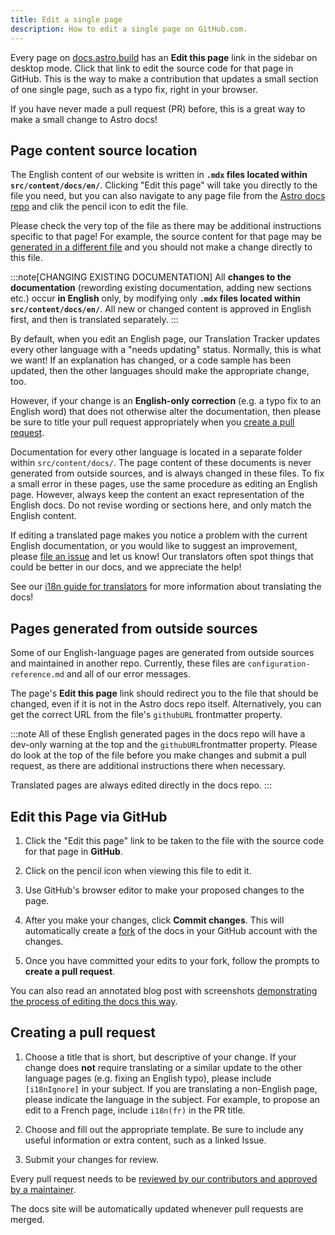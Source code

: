 ```yaml
---
title: Edit a single page
description: How to edit a single page on GitHub.com.
---
```

Every page on [docs.astro.build](https://docs.astro.build/) has an **Edit this page** link in the sidebar on desktop mode. Click that link to edit the source code for that page in GitHub. This is the way to make a contribution that updates a small section of one single page, such as a typo fix, right in your browser.

If you have never made a pull request (PR) before, this is a great way to make a small change to Astro docs! 

## Page content source location

The English content of our website is written in **`.mdx` files located within `src/content/docs/en/`**. Clicking "Edit this page" will take you directly to the file you need, but you can also navigate to any page file from the [Astro docs repo](https://github.com/withastro/docs) and clik the pencil icon to edit the file.

Please check the very top of the file as there may be additional instructions specific to that page! For example, the source content for that page may be [generated in a different file](#pages-generated-from-outside-sources) and you should not make a change directly to this file.

:::note[CHANGING EXISTING DOCUMENTATION]
All **changes to the documentation** (rewording existing documentation, adding new sections etc.) occur **in English** only, by modifying only **`.mdx` files located within `src/content/docs/en/`**. All new or changed content is approved in English first, and then is translated separately.
:::

By default, when you edit an English page, our Translation Tracker updates every other language with a "needs updating" status. Normally, this is what we want! If an explanation has changed, or a code sample has been updated, then the other languages should make the appropriate change, too.

However, if your change is an **English-only correction** (e.g. a typo fix to an English word) that does not otherwise alter the documentation, then please be sure to title your pull request appropriately when you [create a pull request](#creating-a-pull-request).

Documentation for every other language is located in a separate folder within `src/content/docs/`. The page content of these documents is never generated from outside sources, and is always changed in these files. To fix a small error in these pages, use the same procedure as editing an English page. However, always keep the content an exact representation of the English docs. Do not revise wording or sections here, and only match the English content.

If editing a translated page makes you notice a problem with the current English documentation, or you would like to suggest an improvement, please [file an issue](/first-time/3-file-an-issue/) and let us know! Our translators often spot things that could be better in our docs, and we appreciate the help!

See our [i18n guide for translators](/guides/i18n/) for more information about translating the docs!


## Pages generated from outside sources

Some of our English-language pages are generated from outside sources and maintained in another repo. Currently, these files are `configuration-reference.md` and all of our error messages.

The page's **Edit this page** link should redirect you to the file that should be changed, even if it is not in the Astro docs repo itself. Alternatively, you can get the correct URL from the file's `githubURL` frontmatter property.

:::note
All of these English generated pages in the docs repo will have a dev-only warning at the top and the `githubURL`frontmatter property. Please do look at the top of the file before you make changes and submit a pull request, as there are additional instructions there when necessary.

Translated pages are always edited directly in the docs repo.
:::

## Edit this Page via GitHub

1. Click the "Edit this page" link to be taken to the file with the source code for that page in **GitHub**.

2. Click on the pencil icon when viewing this file to edit it.

3. Use GitHub's browser editor to make your proposed changes to the page.

4. After you make your changes, click **Commit changes**. This will automatically create a [fork](https://docs.github.com/en/pull-requests/collaborating-with-pull-requests/working-with-forks/about-forks) of the docs in your GitHub account with the changes.

5. Once you have committed your edits to your fork, follow the prompts to **create a pull request**.

You can also read an annotated blog post with screenshots [demonstrating the process of editing the docs this way](https://www.rainsberger.ca/posts/contribute-open-source-docs-edit-page-on-github/).

## Creating a pull request

1. Choose a title that is short, but descriptive of your change. If your change does **not** require translating or a similar update to the other language pages (e.g. fixing an English typo), please include `[i18nIgnore]` in your subject. If you are translating a non-English page, please indicate the language in the subject. For example, to propose an edit to a French page, include `i18n(fr)` in the PR title.

2. Choose and fill out the appropriate template. Be sure to include any useful information or extra content, such as a linked Issue.

3. Submit your changes for review.

Every pull request needs to be [reviewed by our contributors and approved by a maintainer](/first-time/6-pr-review-process/).

The docs site will be automatically updated whenever pull requests are merged.

